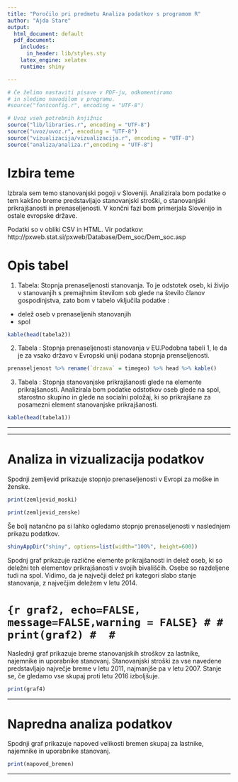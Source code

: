 ```yaml
---
title: "Poročilo pri predmetu Analiza podatkov s programom R"
author: "Ajda Stare"
output:
  html_document: default
  pdf_document:
    includes:
      in_header: lib/styles.sty
    latex_engine: xelatex
    runtime: shiny

---
```


```r
# Če želimo nastaviti pisave v PDF-ju, odkomentiramo
# in sledimo navodilom v programu.
#source("fontconfig.r", encoding = "UTF-8")

# Uvoz vseh potrebnih knjižnic
source("lib/libraries.r", encoding = "UTF-8")
source("uvoz/uvoz.r", encoding = "UTF-8")
source("vizualizacija/vizualizacija.r", encoding = "UTF-8")
source("analiza/analiza.r",encoding = "UTF-8")

```

# Izbira teme

Izbrala sem temo stanovanjski pogoji v Sloveniji. Analizirala bom podatke o tem kakšno breme predstavljajo stanovanjski stroški, o stanovanjski prikrajšanosti in prenaseljenosti. V končni fazi bom primerjala Slovenijo in ostale evropske države.

Podatki so v obliki CSV in HTML. Vir podatkov: http://pxweb.stat.si/pxweb/Database/Dem_soc/Dem_soc.asp

# Opis tabel

1. Tabela: Stopnja prenaseljenosti stanovanja. To je odstotek oseb, ki živijo v stanovanjih s premajhnim številom sob glede na število članov gospodinjstva, zato bom v tabelo vključila podatke :
- delež oseb v prenaseljenih stanovanjih 
- spol


```r
kable(head(tabela2))

```

2. Tabela : Stopnja prenaseljenosti stanovanja v EU.Podobna tabeli 1, le da je za vsako državo v Evropski uniji podana stopnja prenseljenosti. 


```r
prenaseljenost %>% rename(`drzava` = timegeo) %>% head %>% kable()

```



3. Tabela : Stopnja stanovanjske prikrajšanosti glede na elemente prikrajšanosti. Analizirala bom podatke odstotkov oseb glede na spol, starostno skupino in glede na socialni položaj, ki so prikrajšane za posamezni element stanovanjske prikrajšanosti. 


```r
kable(head(tabela1))


```




***


***

# Analiza in vizualizacija podatkov

Spodnji zemljevid prikazuje stopnjo prenaseljenosti v Evropi za moške in ženske.  

```r
print(zemljevid_moski)
```
```r
print(zemljevid_zenske)
```


Še bolj natančno pa si lahko ogledamo stopnjo prenaseljenosti v naslednjem prikazu podatkov.

```r
shinyAppDir("shiny", options=list(width="100%", height=600))
```

Spodnj graf prikazuje različne elemente prikrajšanosti in delež oseb, ki so deležni teh elementov prikrajšanosti v svojih bivališčih. Osebe so razdeljene tudi na spol. Vidimo, da je največji delež pri kategori slabo stanje stanovanja, z največjim deležem v letu 2014.

# ```{r graf2, echo=FALSE, message=FALSE,warning = FALSE}
# # print(graf2)
# 
# ```

Naslednji graf prikazuje breme stanovanjskih stroškov za lastnike, najemnike in uporabnike stanovanj. Stanovanjski stroški za vse navedene predstavljajo največje breme v letu 2011, najmanjše pa v letu 2007. Stanje se, če gledamo vse skupaj proti letu 2016 izboljšuje.


```r
print(graf4)

```


***

# Napredna analiza podatkov
Spodnji graf prikazuje napoved velikosti bremen skupaj za lastnike, najemnike in uporabnike stanovanj.

```r
print(napoved_bremen)

```

***

